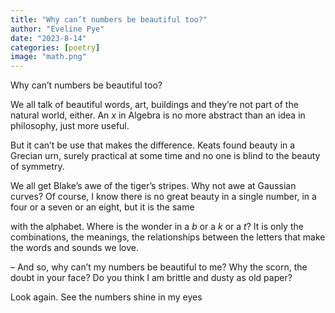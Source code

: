 ```yaml
---
title: "Why can’t numbers be beautiful too?"
author: "Eveline Pye"
date: "2023-8-14"
categories: [poetry]
image: "math.png"
---
```


Why can’t numbers be beautiful too? 

We all talk of beautiful words, art, buildings
 and they’re not part of the natural world, either. 
An *x* in Algebra is no more abstract than 
an idea in philosophy, just more useful. 

But it can’t be use that makes the difference. 
Keats found beauty in a Grecian urn, 
surely practical at some time 
and no one is blind to the beauty of symmetry. 

We all get Blake’s awe of the tiger’s stripes. 
Why not awe at Gaussian curves? 
Of course, I know there is no great beauty in a single number, 
in a four or a seven or an eight, but it is the same 

with the alphabet. Where is the wonder in a *b* 
or a *k* or a *t*? It is only the combinations, 
the meanings, the relationships between 
the letters that make the words and sounds we love. 

– And so, why can’t my numbers be beautiful to me? 
Why the scorn, the doubt in your face? Do you think 
I am brittle and dusty as old paper? 

Look again. See the numbers shine in my eyes


